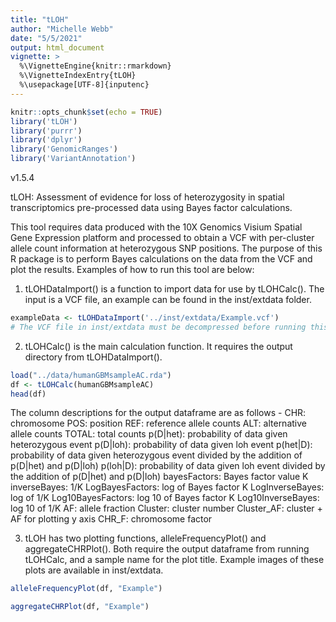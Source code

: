 ```yaml
---
title: "tLOH"
author: "Michelle Webb"
date: "5/5/2021"
output: html_document
vignette: >
  %\VignetteEngine{knitr::rmarkdown}
  %\VignetteIndexEntry{tLOH}
  %\usepackage[UTF-8]{inputenc}
---
```


```r
knitr::opts_chunk$set(echo = TRUE)
library('tLOH')
library('purrr')
library('dplyr')
library('GenomicRanges')
library('VariantAnnotation')
```
v1.5.4

tLOH: Assessment of evidence for loss of heterozygosity in spatial 
transcriptomics pre-processed data using Bayes factor calculations.

This tool requires data produced with the 10X Genomics Visium 
Spatial Gene Expression platform and processed to obtain a VCF with per-cluster 
allele count information at heterozygous SNP positions. The purpose of this R 
package is to perform Bayes calculations on the data from the VCF and plot the 
results. Examples of how to run this tool are below:


1. tLOHDataImport() is a function to import data for use by tLOHCalc(). The 
input is a VCF file, an example can be found in the inst/extdata folder.

```r
exampleData <- tLOHDataImport('../inst/extdata/Example.vcf')
# The VCF file in inst/extdata must be decompressed before running this command
```

2. tLOHCalc() is the main calculation function. It requires the output 
directory from tLOHDataImport().
```r
load("../data/humanGBMsampleAC.rda")
df <- tLOHCalc(humanGBMsampleAC)
head(df)
```

The column descriptions for the output dataframe are as follows -
CHR: chromosome
POS: position
REF: reference allele counts
ALT: alternative allele counts
TOTAL: total counts
p(D|het): probability of data given heterozygous event
p(D|loh): probability of data given loh event
p(het|D): probability of data given heterozygous event divided by the addition 
of p(D|het) and p(D|loh)
p(loh|D): probability of data given loh event divided by the addition of 
p(D|het) and p(D|loh)
bayesFactors: Bayes factor value K
inverseBayes: 1/K
LogBayesFactors: log of Bayes factor K
LogInverseBayes: log of 1/K 
Log10BayesFactors: log 10 of Bayes factor K
Log10InverseBayes: log 10 of 1/K
AF: allele fraction
Cluster: cluster number
Cluster_AF: cluster + AF for plotting y axis
CHR_F: chromosome factor

3. tLOH has two plotting functions, alleleFrequencyPlot() and 
aggregateCHRPlot(). Both require the output dataframe from running tLOHCalc, 
and a sample name for the plot title. Example images of these plots are 
available in inst/extdata.

```r
alleleFrequencyPlot(df, "Example")

aggregateCHRPlot(df, "Example")
```


